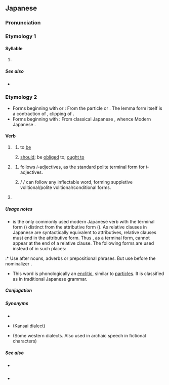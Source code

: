 {{also|た|Appendix:Variations of "da"}}
{{character info}}
==Japanese==
{{DEFAULTSORT:た'}}
{{stroke order|strokes=6}}

===Pronunciation===
{{ja-pron}}

===Etymology 1===
{{Hira-dakuten|た|ta}}

====Syllable====
{{ja-syllable}}

# {{ja-kana-def}}

=====See also=====
* {{list:Hiragana/ja}}

===Etymology 2===
* Forms beginning with {{lang|ja|だ}} or {{lang|ja|で}}: From the particle {{ja-r|で}} or {{ja-r|である|rom=de aru}}. The lemma form {{lang|ja|だ}} itself is a contraction of {{lang|ja|であ}}, clipping of {{m|ja|である|tr=de aru}}.
* Forms beginning with {{lang|ja|な}}: From classical Japanese {{ja-r|なり}}, whence Modern Japanese {{ja-r|な|pos=na-inflection ending}}.

====Verb====
{{ja-verb|type=irr|tr=intrans}}

# {{lb|ja|auxiliary}} {{n-g|Following parts of speech that do not inflect by themselves, including nouns, na-adjectives, adverbs and postpositional phrases.}}
## to [[be]]
##: {{ja-usex|彼は無%実'''だ'''。|かれ は む%じつ '''だ'''。|He '''is''' innocent.}}
##: {{ja-usex|冬%休みは明日から'''だ'''。|ふゆ% やすみ は あした から '''だ'''。|Winter vacation '''is''' from tomorrow. (Winter vacation starts from tomorrow.)}}
##: {{ja-usex|私が子%供'''だった'''頃|わたし が こ%ども '''だった''' ころ|when I '''was''' a child}}
##: {{ja-usex|美%人'''で'''優しい人|び%じん '''で''' やさし.い ひと|a person who '''is''' beautiful '''and''' kind}}
##: {{ja-usex|大%学%生'''なら'''これ くらい は できる はず'''です'''。|だい%がく%せい '''なら''' これ くらい は できる はず '''です'''。|This should be easy for a college student.}}
## [[should]]; be [[obliged]] to; [[ought to]]
##: {{ja-usex|汚%物 は 消%毒 '''だ'''。|お%ぶつ は しょう%どく '''だ'''。|The filth '''should''' be disinfected.}}
##: {{ja-usex|お代わり '''だ'''。|おかわり '''だ'''。|(Of a second helping) one more '''please'''.}}
##: {{ja-usex|二%度と来るん'''じゃない'''！|に%ど と くる ん '''じゃ ない'''！|Never come again!}}
# {{lb|ja|auxiliary}} {{n-g|Some forms also follow inflectable words.}}
## {{lang|ja|です}} follows ''i''-adjectives, as the standard polite terminal form for ''i''-adjectives.
##: {{ja-usex|遅い'''です'''ね。|おそい '''です''' ね。|You are too slow.}}
## {{lang|ja|だろう}} / {{lang|ja|でしょう}} / {{lang|ja|なら}} can follow any inflectable word, forming suppletive volitional/polite volitional/conditional forms.
##: {{ja-usex|飲む'''なら'''乗るな！|のむ '''なら''' のる な！|'''If''' you '''are''' to drink, don't drive!}}
##: {{ja-usex|彼はきっと成%功する'''だろう'''。|かれ は きっと せい%こう する '''だろう'''。|'''I believe''' he will succeed.}}
# {{lb|ja|auxiliary}} {{n-g|Not following any words, but used before some conjunctives or in some inflected forms, to represent the aforementioned statement.}}
#: {{ja-x|山をなめてはいけない。'''でないと'''死んじゃうよ。|やま を なめて は いけない。'''で ない と''' しんじゃう よ。|Don't underestimate the difficulty of mountaineering. '''If you do''', you could die.}}

=====Usage notes=====
* {{lang|ja|だ}} is the only commonly used modern Japanese verb with the terminal form ({{ja-l|終止形}}) distinct from the attributive form ({{ja-l|連体形}}). As relative clauses in Japanese are syntactically equivalent to attributives, relative clauses must end in the attributive form. Thus {{lang|ja|だ}}, as a terminal form, cannot appear at the end of a relative clause. The following forms are used instead of {{lang|ja|だ}} in such places:
:* Use {{lang|ja|の}} after nouns, adverbs or prepositional phrases. But use {{lang|ja|な}} before the nominalizer {{ja-l|の}}.
:: {{ja-x|[[学%生]]'''の'''アリス|がく%せい '''の''' ^アリス|Alice, who '''is''' a student}}
:: {{ja-x|ここ[[まで]]'''の'''あらすじ|ここ まで '''の''' あらすじ|the plot summary up to now}}
:: {{ja-x|後%味も[[すっきり]]'''な'''のが特%徴です。|あと%あじ も すっきり '''な''' の が とく%ちょう です。|That the aftertaste '''is''' refreshing too is its distinguishing feature.}}
:: {{ja-x|今日は[[休み]]'''な'''ので早%起きしてなかった。|きょう は やすみ '''な''' の で はや%おき して なかった。|I didn't get up early because it '''is''' a holiday today.}}
:* Use {{lang|ja|な}} after a na-adjective.
:: {{ja-x|実%家が[[裕%福]]'''な'''友人|じっ%か が ゆう%ふく '''な''' ゆうじん|a friend whose family '''is''' rich}}
:* Alternatively, {{lang|ja|である}} can be used when following nouns and denoting the meaning "to be".
:: {{ja-x|[[学%生]]'''である'''アリス|がく%せい '''で ある''' ^アリス|Alice, who '''is''' a student}}
* This word is phonologically an [[enclitic]], similar to [[particle]]s. It is classified as {{m|ja|助動詞|tr=jodōshi||auxiliary verb}} in traditional Japanese grammar.

=====Conjugation=====
{{ja-verbconj|だ||だろ<br>では|daro<br>de wa||だっ<br>で|da'<br>de||[[だ]]|da||[[である]]<br>[[な]]|de aru<br>na||であれ<br>なら|de are<br>nara||-|-||-|-||-|-||-|-||[[だろう]]|darō||[[ではない]]<br>[[じゃない]]&sup1;<br>でない|de wa nai<br>ja nai&sup1;<br>de nai||ではなくて<br>じゃなくて&sup1;|de wa nakute<br>ja nakute&sup1;||[[です]]|desu||[[だった]]|datta||[[で#Verb|で]]|de||ならば<br>であれば|naraba<br>de areba|<small>&sup1; Colloquial contraction</small>}}

=====Synonyms=====
* {{ja-r|で ある}}
* {{ja-r|や}} (Kansai dialect)
* {{ja-r|じゃ}} (Some western dialects. Also used in archaic speech in fictional characters)

=====See also=====
* {{ja-r|です}} {{qualifier|polite}}
* {{ja-r|ございます}} {{qualifier|humble}}
{{Japanese basic inflections}}